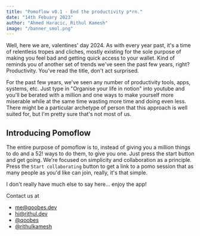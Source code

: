 ```yaml
---
title: "Pomoflow v0.1 - End the productivity p*rn."
date: "14th Febuary 2023"
author: "Ahmed Haracic, Rithul Kamesh"
image: "/banner_smol.png"
---
```


Well, here we are, valentines' day 2024. As with every year past, it's a time of relentless tropes and cliches, mostly existing for the sole purpose of making you feel bad and getting quick access to your wallet. Kind of reminds you of another set of trends we've seen the past few years, right? Productivity. You've read the title, don't act surprised.

For the past few years, we've seen any number of productivity tools, apps, systems, etc. Just type in "Organise your life in notion" into youtube and you'll be berated with a million and one ways to make yourself more miserable while at the same time wasting more time and doing even less. There might be a particular archetype of person that this approach is well suited for, but I'm pretty sure that's not most of us.

## Introducing Pomoflow

The entire purpose of pomoflow is to, instead of giving you a million things to do and a 52! ways to do them, to give you one. Just press the start button and get going. We're focused on simplicity and collaboration as a principle. Press the `Start collaborating` button to get a link to a pomo session that as many people as you'd like can join, really, it's that simple.

I don't really have much else to say here... enjoy the app!

Contact us at

- [me@qoobes.dev](mailto:me@qoobes.dev)
- [hi@rithul.dev](mailto:hi@rithul.dev)
- [@qoobes](https://twitter.com/qoobes)
- [@rithulkamesh](https://twitter.com/rithulkamesh)
